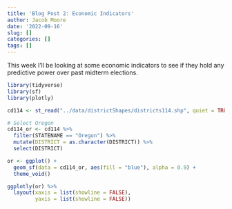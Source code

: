 ```yaml
---
title: 'Blog Post 2: Economic Indicators'
author: Jacob Moore
date: '2022-09-16'
slug: []
categories: []
tags: []
---
```


This week I'll be looking at some economic indicators to see if they hold any predictive power over past midterm elections.

```r
library(tidyverse)
library(sf)
library(plotly)

```

```r
cd114 <- st_read("../data/districtShapes/districts114.shp", quiet = TRUE)

# Select Oregon
cd114_or <- cd114 %>% 
  filter(STATENAME == "Oregon") %>% 
  mutate(DISTRICT = as.character(DISTRICT)) %>% 
  select(DISTRICT)

or <- ggplot() +
  geom_sf(data = cd114_or, aes(fill = "blue"), alpha = 0.9) +
  theme_void()

ggplotly(or) %>% 
  layout(xaxis = list(showline = FALSE),
         yaxis = list(showline = FALSE))
```
